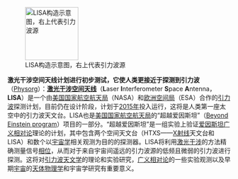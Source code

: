[[File:LISA.jpg|left|120px|LISA构造示意图，右上代表引力波源]]

'''激光干涉空间天线计划进行初步测试，它使人类更接近于探测到引力波'''（[http://www.physorg.com/news/2010-11-music-gravitational.html Physorg]）：'''[[激光干涉空间天线]]'''（'''L'''aser '''I'''nterferometer '''S'''pace '''A'''ntenna，'''LISA'''）是一个由[[美国国家航空航天局]]（NASA）和[[欧洲空间局]]（ESA）合作的[[引力波]]探测计划，目前仍在设计阶段，计划于[[2015年]]投入运行，这将是人类第一座太空中的引力波天文台。LISA也是[[美国国家航空航天局]]的“超越爱因斯坦”（[[:en:Beyond Einstein program|Beyond Einstein program]]）项目的一部分。“超越爱因斯坦”是一组实验上验证[[爱因斯坦]][[广义相对论]]理论的计划，其中包含两个空间天文台（HTXS——[[X射线]]天文台和LISA）和数个以[[宇宙学]]相关观测为目的的探测器。LISA将利用[[激光]][[干涉]]的方法精确测量信号[[相位]]，从而对于来自宇宙间遥远的引力波源的低频且微弱的引力波进行探测。这将对[[引力波天文学]]的理论和实验研究，[[广义相对论]]的一些实验观测以及早期[[宇宙]]的[[天体物理学]]和宇宙学研究有重要意义。